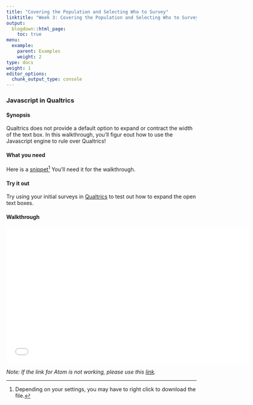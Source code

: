 ```yaml
---
title: "Covering the Population and Selecting Who to Survey"
linktitle: "Week 3: Covering the Population and Selecting Who to Survey"
output:
  blogdown::html_page:
    toc: true
menu:
  example:
    parent: Examples
    weight: 2
type: docs
weight: 1
editor_options: 
  chunk_output_type: console
---
```


### Javascript in Qualtrics

#### Synopsis
Qualtrics does not provide a default option to expand or contract the width of the text box. In this walkthrough, you'll figur eout how to use the Javascript engine to rule over Qualtrics! 

#### What you need
Here is a [snippet](/snippets/text_box_size.txt)^[Depending on your settings, you may have to right click to download the file.] You'll need it for the walkthrough.

#### Try it out
Try using your initial surveys in [Qualtrics](wvu.qualtrics.com){target="_blank"} to test out how to expand the open text boxes.

#### Walkthrough
<center>
<iframe class="smart-player-embed-container-iframe" id="embeddedSmartPlayerInstance" src="/videos/media/index_player.html?embedIFrameId=embeddedSmartPlayerInstance" width="640" height="360" frameborder="0" scrolling="no"  frameborder="0" webkitAllowFullScreen mozallowfullscreen allowFullScreen></iframe>
</center>
*Note: If the link for Atom is not working, please use this [link](https://atom.io/){target="_blank"}.*





